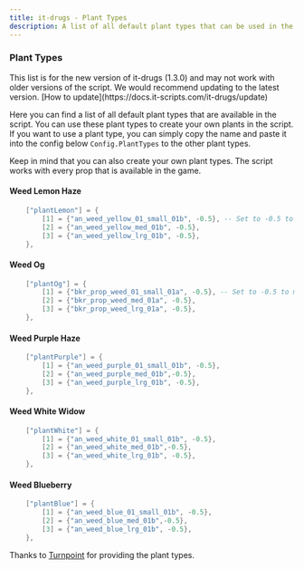 ```yaml
---
title: it-drugs - Plant Types
description: A list of all default plant types that can be used in the script.
---
```



### Plant Types
<Callout type="warning">
This list is for the new version of it-drugs (1.3.0) and may not work with older versions of the script.
We would recommend updating to the latest version. [How to update](https://docs.it-scripts.com/it-drugs/update)
</Callout>

Here you can find a list of all default plant types that are available in the script. You can use these plant types to create your own plants in the script.
If you want to use a plant type, you can simply copy the name and paste it into the config below `Config.PlantTypes` to the other plant types.

<Callout type="success">
Keep in mind that you can also create your own plant types. The script works with every prop that is available in the game.
</Callout>


#### Weed Lemon Haze
```lua copy
    ["plantLemon"] = {
        [1] = {"an_weed_yellow_01_small_01b", -0.5}, -- Set to -0.5 to make the plant grow in the ground
        [2] = {"an_weed_yellow_med_01b", -0.5},
        [3] = {"an_weed_yellow_lrg_01b", -0.5},
    },
```

#### Weed Og
```lua copy
    ["plantOg"] = {
        [1] = {"bkr_prop_weed_01_small_01a", -0.5}, -- Set to -0.5 to make the plant grow in the ground
        [2] = {"bkr_prop_weed_med_01a", -0.5},
        [3] = {"bkr_prop_weed_lrg_01a", -0.5},
    },
```

#### Weed Purple Haze
```lua copy
    ["plantPurple"] = {
        [1] = {"an_weed_purple_01_small_01b", -0.5},
        [2] = {"an_weed_purple_med_01b",-0.5},
        [3] = {"an_weed_purple_lrg_01b", -0.5},
    },
```

#### Weed White Widow
```lua copy
    ["plantWhite"] = {
        [1] = {"an_weed_white_01_small_01b", -0.5},
        [2] = {"an_weed_white_med_01b",-0.5},
        [3] = {"an_weed_white_lrg_01b", -0.5},
    },
```

#### Weed Blueberry
```lua copy
    ["plantBlue"] = {
        [1] = {"an_weed_blue_01_small_01b", -0.5},
        [2] = {"an_weed_blue_med_01b",-0.5},
        [3] = {"an_weed_blue_lrg_01b", -0.5},
    },
```

Thanks to [Turnpoint](https://github.com/Realturnpoint) for providing the plant types.
